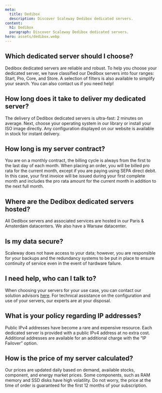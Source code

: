 ```yaml
---
meta:
  title: Dedibox
  description: Discover Scaleway Dedibox dedicated servers.
content:
  h1: Dedibox
  paragraph: Discover Scaleway Dedibox dedicated servers.
hero: assets/dedibox.webp
---
```


## Which dedicated server should I choose?
Dedibox dedicated servers are reliable and robust. To help you choose your dedicated server, we have classified our Dedibox servers into four ranges: Start, Pro, Core, and Store. A selection of filters is also available to simplify your search. You can also contact us if you need help!

## How long does it take to deliver my dedicated server?
The delivery of Dedibox dedicated servers is ultra-fast: 2 minutes on average. Next, choose your operating system in our library or install your ISO image directly. Any configuration displayed on our website is available in stock for instant delivery.

## How long is my server contract?
You are on a monthly contract, the billing cycle is always from the first to the last day of each month. When placing an order, you will be billed pro rata for the current month, except if you are paying using SEPA direct debit. In this case, your first invoice will be issued during your first complete month and includes the pro rata amount for the current month in addition to the next full month.

## Where are the Dedibox dedicated servers hosted?
All Dedibox servers and associated services are hosted in our Paris & Amsterdam datacenters. We also have a Warsaw datacenter.

## Is my data secure?
Scaleway does not have access to your data; however, you are responsible for your backups and the redundancy systems to be put in place to ensure continuity of service even in the event of hardware failure.

## I need help, who can I talk to?
When choosing your servers for your use case, you can contact our solution advisors [here](https://www.scaleway.com/en/contact/). For technical assistance on the configuration and use of your servers, our experts are at your disposal.

## What is your policy regarding IP addresses?
Public IPv4 addresses have become a rare and expensive resource. Each dedicated server is provided with a public IPv4 address at no extra cost. Additional addresses are available for an additional charge with the “IP Failover” option.

## How is the price of my server calculated?
Our prices are updated daily based on demand, available stocks, component, and energy market prices. Some components, such as RAM memory and SSD disks have high volatility. Do not worry, the price at the time of order is guaranteed for the first 12 months of your subscription.